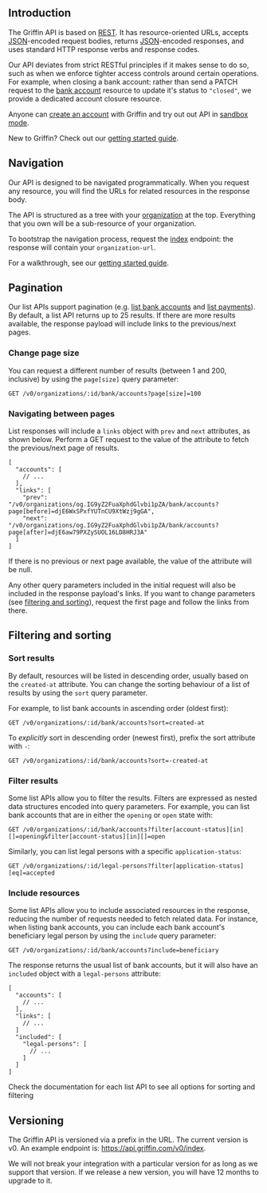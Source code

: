 ## Introduction

The Griffin API is based on [REST](https://en.wikipedia.org/wiki/Representational_state_transfer).
It has resource-oriented URLs, accepts [JSON](https://www.json.org/json-en.html)-encoded request bodies, returns [JSON](https://www.json.org/json-en.html)-encoded responses, and uses standard HTTP response verbs and response codes.

Our API deviates from strict RESTful principles if it makes sense to do so, such as when we enforce tighter access controls around certain operations.
For example, when closing a bank account: rather than send a PATCH request to the [bank account](http://docs.griffin.com) resource to update it's status to `"closed"`, we provide a dedicated account closure resource.

Anyone can [create an account](https://app.griffin.com/register) with Griffin and try out out API in [sandbox mode](http://docs.griffin.com).

New to Griffin? Check out our [getting started guide](http://docs.griffin.com).

## Navigation

Our API is designed to be navigated programmatically. When you request any resource, you will find the URLs for related resources in the response body.

The API is structured as a tree with your [organization](http://docs.griffin.com) at the top. Everything that you own will be a sub-resource of your organization.

To bootstrap the navigation process, request the [index](http://docs.griffin.com) endpoint: the response will contain your `organization-url`.

For a walkthrough, see our [getting started guide](http://docs.griffin.com).

## Pagination

Our list APIs support pagination (e.g. [list bank accounts](http://docs.griffin.com) and [list payments](http://docs.griffin.com)).
By default, a list API returns up to 25 results. If there are more results available, the response payload will include links to the previous/next pages.

### Change page size

You can request a different number of results (between 1 and 200, inclusive) by using the `page[size]` query parameter:

```
GET /v0/organizations/:id/bank/accounts?page[size]=100
```

### Navigating between pages

List responses will include a `links` object with `prev` and `next` attributes, as shown below.
Perform a GET request to the value of the attribute to fetch the previous/next page of results.

```
[
  "accounts": [
    // ...
  ],
  "links": [
    "prev": "/v0/organizations/og.IG9yZ2FuaXphdGlvbi1pZA/bank/accounts?page[before]=djE6WxSPxfYUTnCU9XtWzj9gGA",
    "next": "/v0/organizations/og.IG9yZ2FuaXphdGlvbi1pZA/bank/accounts?page[after]=djE6aw79PXZySUOL16LD8HRJ3A"
  ]
]

```
If there is no previous or next page available, the value of the attribute will be  null.

Any other query parameters included in the initial request will also be included in the response payload's links.
If you want to change parameters (see [filtering and sorting](http://docs.griffin.com)), request the first page and follow the links from there.

## Filtering and sorting

### Sort results

By default, resources will be listed in descending order, usually based on the `created-at` attribute.
You can change the sorting behaviour of a list of results by using the `sort` query parameter.

For example, to list bank accounts in ascending order (oldest first):

```
GET /v0/organizations/:id/bank/accounts?sort=created-at
```

To _explicitly_ sort in descending order (newest first), prefix the sort attribute with `-`:

```
GET /v0/organizations/:id/bank/accounts?sort=-created-at
```

### Filter results

Some list APIs allow you to filter the results.
Filters are expressed as nested data structures encoded into query parameters.
For example, you can list bank accounts that are in either the `opening` or `open` state with:

```
GET /v0/organizations/:id/bank/accounts?filter[account-status][in][]=opening&filter[account-status][in][]=open
```

Similarly, you can list legal persons with a specific `application-status`:

```
GET /v0/organizations/:id/legal-persons?filter[application-status][eq]=accepted
```

### Include resources

Some list APIs allow you to include associated resources in the response, reducing the number of requests needed to fetch related data.
For instance, when listing bank accounts, you can include each bank account's beneficiary legal person by using the `include` query parameter:

```
GET /v0/organizations/:id/bank/accounts?include=beneficiary
```

The response returns the usual list of bank accounts, but it will also have an `included` object with a `legal-persons` attribute:

```
[
  "accounts": [
    // ...
  ],
  "links": [
    // ...
  ]
  "included": [
    "legal-persons": [
      // ...
    ]
  ]
]
```

Check the documentation for each list API to see all options for sorting and filtering

## Versioning

The Griffin API is versioned via a prefix in the URL.
The current version is v0.
An example endpoint is: https://api.griffin.com/v0/index.

We will not break your integration with a particular version for as long as we support that version.
If we release a new version, you will have 12 months to upgrade to it.